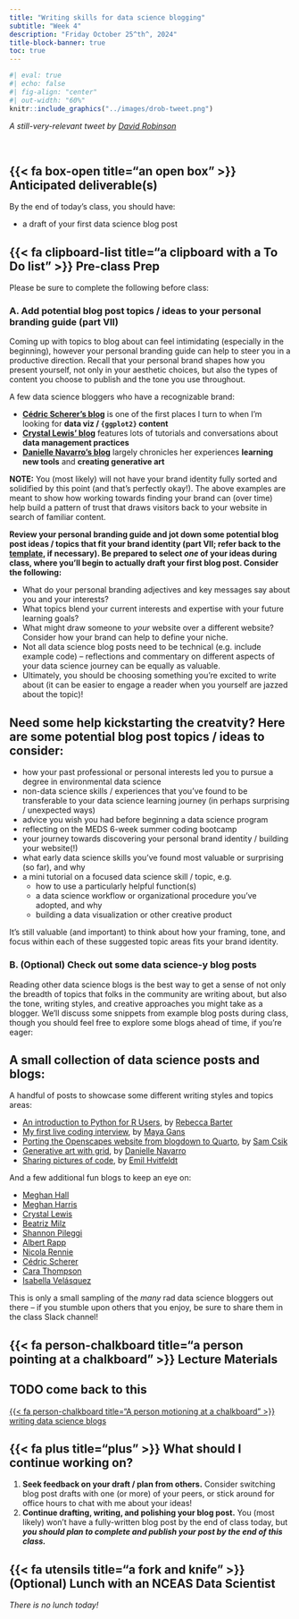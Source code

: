 ```yaml
---
title: "Writing skills for data science blogging"
subtitle: "Week 4"
description: "Friday October 25^th^, 2024"
title-block-banner: true
toc: true
---
```


```r
#| eval: true
#| echo: false
#| fig-align: "center"
#| out-width: "60%"
knitr::include_graphics("../images/drob-tweet.png")
```

::: {.center-text .gray-text}
*A still-very-relevant tweet by [David Robinson](http://varianceexplained.org/r/start-blog/)*
:::

<br>

## {{< fa box-open title="an open box" >}} Anticipated deliverable(s) {#anticipated-deliverables}

By the end of today's class, you should have:

- a draft of your first data science blog post

## {{< fa clipboard-list title="a clipboard with a To Do list" >}} Pre-class Prep {#pre-class-prep}

Please be sure to complete the following before class:

### A. Add potential blog post topics / ideas to your personal branding guide (part VII)

Coming up with topics to blog about can feel intimidating (especially in the beginning), however your personal branding guide can help to steer you in a productive direction. Recall that your personal brand shapes how you present yourself, not only in your aesthetic choices, but also the types of content you choose to publish and the tone you use throughout. 

A few data science bloggers who have a recognizable brand: 

- **[Cédric Scherer's blog](https://www.cedricscherer.com/)** is one of the first places I turn to when I'm looking for **data viz / `{ggplot2}` content**
- **[Crystal Lewis' blog](https://cghlewis.com/blog/)** features lots of tutorials and conversations about **data management practices**
- **[Danielle Navarro's blog](https://blog.djnavarro.net/)** largely chronicles her experiences **learning new tools** and **creating generative art**

**NOTE:** You (most likely) will not have your brand identity fully sorted and solidified by this point (and that's perfectly okay!). The above examples are meant to show how working towards finding your brand can (over time) help build a pattern of trust that draws visitors back to your website in search of familiar content.

[**Review your personal branding guide and jot down some potential blog post ideas / topics that fit your brand identity (part VII; refer back to the [template](https://docs.google.com/document/d/1_GDgYPRR5hZzodwXyJV2aBWKU_OTBY3JOwi0dlSyBAQ/edit){target="_blank"}, if necessary). Be prepared to select *one* of your ideas during class, where you'll begin to actually draft your first blog post. Consider the following:**]{.teal-text}

- What do your personal branding adjectives and key messages say about you and your interests? 
- What topics blend your current interests and expertise with your future learning goals?
- What might draw someone to *your* website over a different website? Consider how your brand can help to define your niche.
- Not all data science blog posts need to be technical (e.g. include example code) -- reflections and commentary on different aspects of your data science journey can be equally as valuable.
- Ultimately, you should be choosing something you're excited to write about (it can be easier to engage a reader when you yourself are jazzed about the topic)!

::: {.callout-tip collapse=true}
## Need some help kickstarting the creatvity? Here are some potential blog post topics / ideas to consider:

- how your past professional or personal interests led you to pursue a degree in environmental data science
- non-data science skills / experiences that you've found to be transferable to your data science learning journey (in perhaps surprising / unexpected ways) 
- advice you wish you had before beginning a data science program
- reflecting on the MEDS 6-week summer coding bootcamp
- your journey towards discovering your personal brand identity / building your website(!)
- what early data science skills you've found most valuable or surprising (so far), and why
- a mini tutorial on a focused data science skill / topic, e.g. 
  - how to use a particularly helpful function(s)
  - a data science workflow or organizational procedure you've adopted, and why
  - building a data visualization or other creative product

It's still valuable (and important) to think about how your framing, tone, and focus within each of these suggested topic areas fits your brand identity.
:::

### B. (Optional) Check out some data science-y blog posts

Reading other data science blogs is the best way to get a sense of not only the breadth of topics that folks in the community are writing about, but also the tone, writing styles, and creative approaches you might take as a blogger. We'll discuss some snippets from example blog posts during class, though you should feel free to explore some blogs ahead of time, if you're eager:

::: {.callout-tip collapse=true}
## A small collection of data science posts and blogs:

A handful of posts to showcase some different writing styles and topics areas:

- [An introduction to Python for R Users](https://rebeccabarter.com/blog/2023-09-11-from_r_to_python){target="_blank"}, by [Rebecca Barter](https://rebeccabarter.com/about){target="_blank"}
- [My first live coding interview](https://maya.rbind.io/posts/live-coding-interview/){target="_blank"}, by [Maya Gans](https://maya.rbind.io/){target="_blank"}
- [Porting the Openscapes website from blogdown to Quarto](https://samanthacsik.github.io/posts/2023-08-01-openscapes-website/){target="_blank"}, by [Sam Csik](https://samanthacsik.github.io){target="_blank"}
- [Generative art with grid](https://blog.djnavarro.net/posts/2023-03-31_generative-art-with-grid/){target="_blank"}, by [Danielle Navarro](https://djnavarro.net/){target="_blank"}
- [Sharing pictures of code](https://emilhvitfeldt.com/post/sharing-code-pictures/){target="_blank"}, by [Emil Hvitfeldt](https://emilhvitfeldt.com/){target="_blank"}

And a few additional fun blogs to keep an eye on:

- [Meghan Hall](https://meghan.rbind.io/blog/){target="_blank"}
- [Meghan Harris](https://thetidytrekker.com/blog){target="_blank"}
- [Crystal Lewis](https://cghlewis.com/blog/){target="_blank"}
- [Beatriz Milz](https://beamilz.com/posts/en){target="_blank"}
- [Shannon Pileggi](https://www.pipinghotdata.com/blog){target="_blank"}
- [Albert Rapp](https://albert-rapp.de/blog){target="_blank"}
- [Nicola Rennie](https://nrennie.rbind.io/blog/){target="_blank"}
- [Cédric Scherer](https://www.cedricscherer.com/){target="_blank"}
- [Cara Thompson](https://www.cararthompson.com/posts){target="_blank"}
- [Isabella Velásquez](https://ivelasq.rbind.io/){target="_blank"}

This is only a small sampling of the *many* rad data science bloggers out there -- if you stumble upon others that you enjoy, be sure to share them in the class Slack channel!
:::


## {{< fa person-chalkboard title="a person pointing at a chalkboard" >}} Lecture Materials {#lecture-materials}

::: {.callout-important}
## TODO come back to this
:::

::: {.center-text}
[{{< fa person-chalkboard title="A person motioning at a chalkboard" >}} writing data science blogs](materials/blogging-tips.qmd){.btn role="button" target="_blank"} 
:::

## {{< fa plus title="plus" >}} What should I continue working on? {#continue-working}

1. [**Seek feedback on your draft / plan from others.**]{.teal-text} Consider switching blog post drafts with one (or more) of your peers, or stick around for office hours to chat with me about your ideas!
2. [**Continue drafting, writing, and polishing your blog post.**]{.teal-text} You (most likely) won't have a fully-written blog post by the end of class today, but ***you should plan to complete and publish your post by the end of this class.***

## {{< fa utensils title="a fork and knife" >}} (Optional) Lunch with an NCEAS Data Scientist

*There is no lunch today!*
